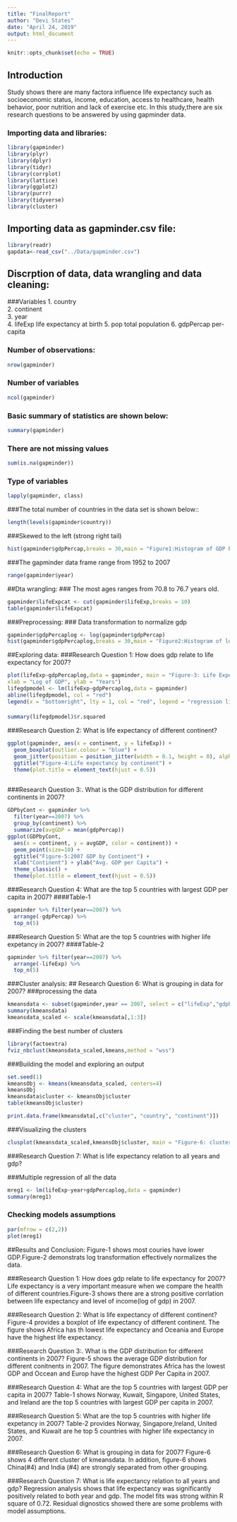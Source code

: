 ```yaml
---
title: "FinalReport"
author: "Devi States"
date: "April 24, 2019"
output: html_document
---
```


```r
knitr::opts_chunk$set(echo = TRUE)
```


## Introduction
Study shows there are many factora influence life expectancy such as socioeconomic status, income, education, access to healthcare, health behavior, poor nutrition and lack of exercise etc. In this study,there are six research questions to be answered by using gapminder data. 

### Importing data and libraries:

```r
library(gapminder)
library(plyr)
library(dplyr)
library(tidyr)
library(corrplot)
library(lattice)
library(ggplot2)
library(purrr)
library(tidyverse)
library(cluster)

```
## Importing data as gapminder.csv file:   

```r
library(readr)
gapdata<-read_csv("../Data/gapminder.csv")

```
## Discrption of data, data wrangling and data cleaning:
###Variables
  1. country	
  2. continent	
  3. year	
  4. lifeExp	life expectancy at birth
  5. pop	total population
  6. gdpPercap	per-capita 

### Number of observations:
```r
nrow(gapminder)

```

### Number of variables

```r
ncol(gapminder)

```

### Basic summary of statistics are shown below:

```r
summary(gapminder)

```

### There are not missing values

```r
sum(is.na(gapminder))

```

### Type of variables 

```r
lapply(gapminder, class)

```
###The total number of countries in the data set is shown below::
```r
length(levels(gapminder$country))

```

###Skewed to the left (strong right tail)

```r
hist(gapminder$gdpPercap,breaks = 30,main = "Figure1:Histogram of GDP Per Capita", xlab = "GDP Per Capita (Dollars)")

```

###The gapminder data frame range from 1952 to 2007

```r
range(gapminder$year)

```


##Dta wrangling: 
### The most ages ranges from 70.8 to 76.7 years old. 
```r
gapminder$lifeExpcat <- cut(gapminder$lifeExp,breaks = 10)
table(gapminder$lifeExpcat)

```

###Preprocessing: 
### Data transformation to normalize gdp
```r
gapminder$gdpPercaplog <- log(gapminder$gdpPercap)
hist(gapminder$gdpPercaplog,breaks = 30,main = "Figure2:Histogram of log-transformed GDP Per Capita", xlab = "log of GDP Per Capita (Dollars)")

```


##Exploring data:
###Research Question 1: How does gdp relate to life expectancy for 2007?

```r
plot(lifeExp~gdpPercaplog,data = gapminder, main = "Figure-3: Life Expectancy and GDP for 2007",
xlab = "Log of GDP", ylab = "Years")
lifegdpmodel <- lm(lifeExp~gdpPercaplog,data = gapminder)
abline(lifegdpmodel, col = "red")
legend(x = "bottomright", lty = 1, col = "red", legend = "regression line")

```

####
```r
summary(lifegdpmodel)$r.squared

```

###Research Question 2: What is life expectancy of different continent?

```r
ggplot(gapminder, aes(x = continent, y = lifeExp)) +
  geom_boxplot(outlier.colour = "blue") +
  geom_jitter(position = position_jitter(width = 0.1, height = 0), alpha = 0.25) +
  ggtitle("Figure-4:Life expectancy by continent") +
  theme(plot.title = element_text(hjust = 0.5))
 
```



###Research Question 3:. What is the GDP distribution for different continents in 2007?

```r
GDPbyCont <- gapminder %>% 
  filter(year==2007) %>% 
  group_by(continent) %>% 
  summarize(avgGDP = mean(gdpPercap))
ggplot(GDPbyCont, 
  aes(x = continent, y = avgGDP, color = continent)) +
  geom_point(size=10) +
  ggtitle("Figure-5:2007 GDP by Continent") +
  xlab("Continent") + ylab("Avg. GDP per Capita") +
  theme_classic() +
  theme(plot.title = element_text(hjust = 0.5))

```

###Research Question 4: What are the top 5 countries with largest GDP per capita in 2007?
####Table-1
```r
gapminder %>% filter(year==2007) %>%
  arrange(-gdpPercap) %>% 
  top_n(5)

```


###Research Question 5: What are the top 5 countries with higher life expetancy in 2007?
####Table-2
```r
gapminder %>% filter(year==2007) %>%
  arrange(-lifeExp) %>% 
  top_n(5)

```


###Cluster analysis:
## Research Question 6: What is grouping in data for 2007?
###processing the data

```r
kmeansdata <- subset(gapminder,year == 2007, select = c("lifeExp","gdpPercap","pop", "country", "continent"))
summary(kmeansdata)
kmeansdata_scaled <- scale(kmeansdata[,1:3])


```
###Finding the best number of clusters

```r
library(factoextra)
fviz_nbclust(kmeansdata_scaled,kmeans,method = "wss")

```

###Building the model and exploring an output

```r
set.seed(1)
kmeansObj <- kmeans(kmeansdata_scaled, centers=4)
kmeansObj
kmeansdata$cluster <- kmeansObj$cluster
table(kmeansObj$cluster)
```
```r
print.data.frame(kmeansdata[,c("cluster", "country", "continent")])

```

###Visualizing the clusters

```r
clusplot(kmeansdata_scaled,kmeansObj$cluster, main = "Figure-6: clusterplot of Kmeansdata(Scaled)", labels = 4, color = 1)

```

###Research Question 7: What is life expectancy relation to all years and gdp?

###Multiple regression of all the data

```r
mreg1 <- lm(lifeExp~year+gdpPercaplog,data = gapminder)
summary(mreg1)

```
### Checking models assumptions
```r
par(mfrow = c(2,2))
plot(mreg1)

```

##Results and Conclusion:
Figure-1 shows most couries have lower GDP.Figure-2 demonstrats log transformation effectively normalizes the data. 

###Research Question 1: How does gdp relate to life expectancy for 2007?
Life expectancy is a very important measure when we compare the health of different countries.Figure-3 shows there are a strong positive corrlation between life expectancy and level of income(log of gdp) in 2007. 

###Research Question 2: What is life expectancy of different continent?
Figure-4 provides a boxplot of life expectancy of different continent. The figure shows Africa has th lowest life expectancy and Oceania and Europe have the highest life expectancy. 

###Research Question 3:. What is the GDP distribution for different continents in 2007?
Figure-5 shows the average GDP distribution for different conitnents in 2007. The figure demonstrates Africa has the lowest GDP and Occean and Europ have the highest GDP Per Capita in 2007. 

###Research Question 4: What are the top 5 countries with largest GDP per capita in 2007?
Table-1 shows Norway, Kuwait, Singapore, United States, and Ireland are the top 5 countries with largest GDP per capita in 2007.

###Research Question 5: What are the top 5 countries with higher life expetancy in 2007?
Table-2 provides Norway, Singapore,Ireland, United States, and Kuwait are he top 5 countries with higher life expectancy in 2007.

###Research Question 6: What is grouping in data for 2007?
Figure-6 shows 4 different cluster of kmeansdata. In addition, figure-6 shows China(#4) and India (#4) are strongly separated from other grouping. 

###Research Question 7: What is life expectancy relation to all years and gdp?
Regression analysis shows that life expectancy was significantly positively related to both year and gdp. The model fits was strong within R square of 0.72. Residual dignostics showed there are some problems with model assumptions.





